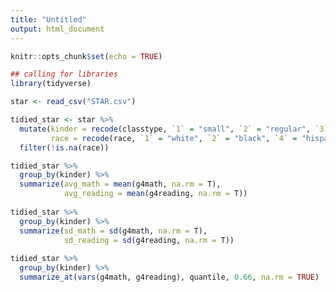 ```yaml
---
title: "Untitled"
output: html_document
---
```


```r
knitr::opts_chunk$set(echo = TRUE)
```

```r
## calling for libraries
library(tidyverse)

star <- read_csv("STAR.csv")

```

```r
tidied_star <- star %>% 
  mutate(kinder = recode(classtype, `1` = "small", `2` = "regular", `3` = "regular_aid"), 
         race = recode(race, `1` = "white", `2` = "black", `4` = "hispanic", .default = "others")) %>% 
  filter(!is.na(race)) 

tidied_star %>% 
  group_by(kinder) %>% 
  summarize(avg_math = mean(g4math, na.rm = T), 
            avg_reading = mean(g4reading, na.rm = T))
  
tidied_star %>% 
  group_by(kinder) %>% 
  summarize(sd_math = sd(g4math, na.rm = T), 
            sd_reading = sd(g4reading, na.rm = T))
  
tidied_star %>% 
  group_by(kinder) %>% 
  summarize_at(vars(g4math, g4reading), quantile, 0.66, na.rm = TRUE)

```

